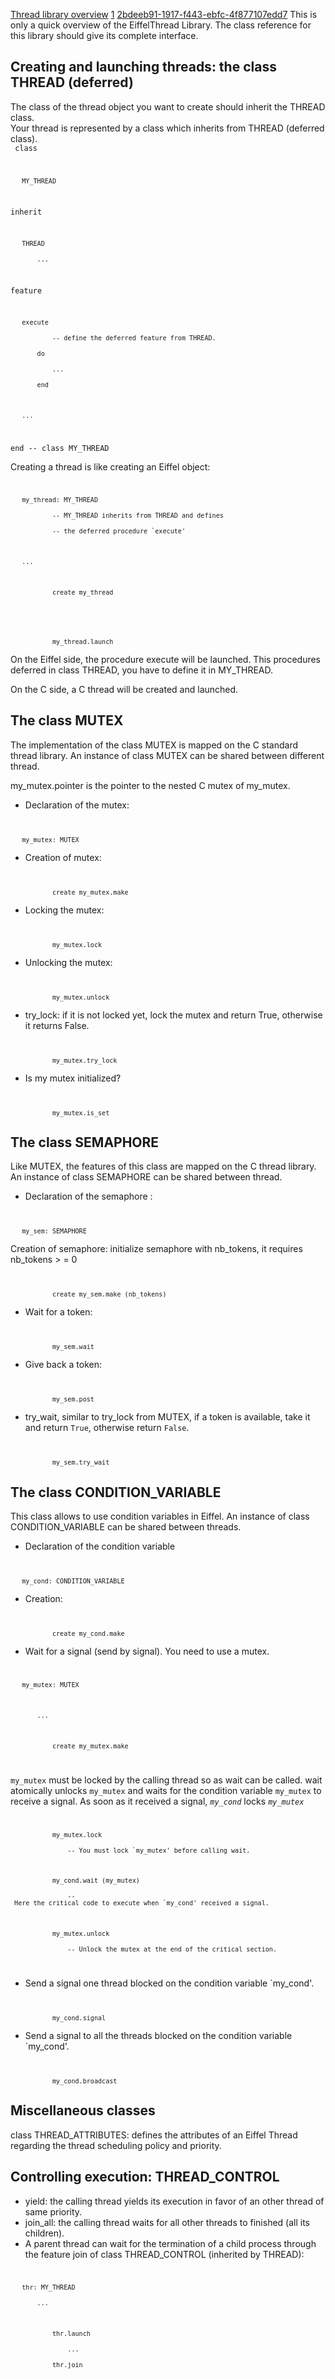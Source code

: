 [[Property:title|Thread library overview]]
[[Property:weight|1]]
[[Property:uuid|2bdeeb91-1917-f443-ebfc-4f877107edd7]]
This is only a quick overview of the EiffelThread Library. The class reference for this library should give its complete interface. 

==Creating and launching threads: the class THREAD (deferred)==

The class of the thread object you want to create should inherit the <eiffel>THREAD</eiffel> class. <br/>
Your thread is represented by a class which inherits from <eiffel>THREAD</eiffel> (deferred class). <br/>

<code>
class
    MY_THREAD

inherit
    THREAD
        ...

feature

    execute
            -- define the deferred feature from THREAD.
        do
            ...
        end

    ...

end -- class MY_THREAD
</code>


Creating a thread is like creating an Eiffel object:


<code>
    my_thread: MY_THREAD
            -- MY_THREAD inherits from THREAD and defines
            -- the deferred procedure `execute'

    ...

            create my_thread
</code>


{{note|You have created a thread object but have not started the thread itself yet. <br/>
To run the thread, use the feature <eiffel>launch</eiffel> from <eiffel>THREAD</eiffel>. }}


<code>
            my_thread.launch</code>


On the Eiffel side, the procedure <eiffel>execute</eiffel> will be launched. This procedures deferred in class <eiffel>THREAD</eiffel>, you have to define it in <eiffel>MY_THREAD</eiffel>. 


On the C side, a C thread will be created and launched. 


{{caution|You may call <eiffel>join_all</eiffel> and the end of the execution of the parent thread if you do not want it to die before its child, otherwise they may prematurely terminate. }}


==The class MUTEX==

The implementation of the class <eiffel>MUTEX</eiffel> is mapped on the C standard thread library. An instance of class <eiffel>MUTEX</eiffel> can be shared between different thread. 


<eiffel>my_mutex.pointer</eiffel> is the pointer to the nested C mutex of <eiffel>my_mutex</eiffel>. 


* Declaration of the mutex: 
<code>
    my_mutex: MUTEX</code>

* Creation of mutex: 
<code>
            create my_mutex.make</code>

* Locking the mutex: 
<code>
            my_mutex.lock</code>

* Unlocking the mutex: 
<code>
            my_mutex.unlock</code>

*  <eiffel>try_lock</eiffel>: if it is not locked yet, lock the mutex and return True, otherwise it returns False. 
<code>
            my_mutex.try_lock</code>

* Is my mutex initialized? 
<code>
            my_mutex.is_set</code>


{{note|on Windows: The <eiffel>MUTEX</eiffel> objects on Windows are recursive while they are not on Unix. A recursive mutex can be locked twice by the same thread. }}


{{caution|Be sure that a mutex is unlocked when it is disposed. }}


==The class SEMAPHORE==

Like <eiffel>MUTEX</eiffel>, the features of this class are mapped on the C thread library. An instance of class <eiffel>SEMAPHORE</eiffel> can be shared between thread. 


* Declaration of the semaphore : 
<code>
    my_sem: SEMAPHORE</code>

Creation of semaphore: initialize semaphore with nb_tokens, it requires nb_tokens > = 0 
<code>
            create my_sem.make (nb_tokens)</code>

* Wait for a token: 
<code>
            my_sem.wait</code>

* Give back a token: 
<code>
            my_sem.post</code>

*  <eiffel>try_wait</eiffel>, similar to try_lock from <eiffel>MUTEX</eiffel>, if a token is available, take it and return <code> True </code>, otherwise return <code> False </code>. 
<code>
            my_sem.try_wait</code>


{{caution|Be sure that a semaphore does not wait for a token when it is disposed }}

==The class CONDITION_VARIABLE==

This class allows to use condition variables in Eiffel. An instance of class <eiffel>CONDITION_VARIABLE</eiffel> can be shared between threads. 


* Declaration of the condition variable 
<code>
    my_cond: CONDITION_VARIABLE</code>

* Creation: 
<code>
            create my_cond.make</code>

* Wait for a signal (send by <eiffel>signal</eiffel>). You need to use a mutex.
<code>
    my_mutex: MUTEX

        ...

            create my_mutex.make
</code>


<code>my_mutex</code> must be locked by the calling thread so as <eiffel>wait</eiffel> can be called. <eiffel>wait</eiffel> atomically unlocks <code> my_mutex </code> and waits for the condition variable <code> my_mutex </code> to receive a signal. As soon as it received a signal, ''<code>my_cond </code>'' locks ''<code>my_mutex </code>''

<code>
            my_mutex.lock
                -- You must lock `my_mutex' before calling wait.

            my_cond.wait (my_mutex)
                -- Here the critical code to execute when `my_cond' received a signal.

            my_mutex.unlock
                -- Unlock the mutex at the end of the critical section.
</code>


* Send a signal one thread blocked on the condition variable `my_cond'. 
<code>
            my_cond.signal</code>

* Send a signal to all the threads blocked on the condition variable `my_cond'. 
<code>
            my_cond.broadcast</code>


{{caution|Be sure that a condition variable is unblocked when it is disposed. }}


==Miscellaneous classes==

class <eiffel>THREAD_ATTRIBUTES</eiffel>: defines the attributes of an Eiffel Thread regarding the thread scheduling policy and priority. 


==Controlling execution: THREAD_CONTROL==

*  <eiffel>yield</eiffel>: the calling thread yields its execution in favor of an other thread of same priority. 
*  <eiffel>join_all</eiffel>: the calling thread waits for all other threads to finished (all its children). 
* A parent thread can wait for the termination of a child process through the feature <eiffel>join</eiffel> of class <eiffel>THREAD_CONTROL</eiffel> (inherited by <eiffel>THREAD</eiffel>):
<code>
    thr: MY_THREAD
        ...

            thr.launch
                ...
            thr.join
</code>


